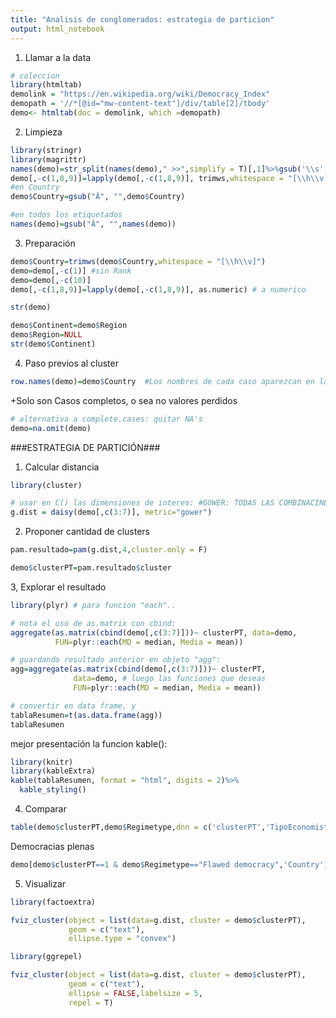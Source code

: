 ```yaml
---
title: "Analisis de conglomerados: estrategia de particion"
output: html_notebook
---
```

1. Llamar a la data
```r
# coleccion
library(htmltab)
demolink = "https://en.wikipedia.org/wiki/Democracy_Index"
demopath = '//*[@id="mw-content-text"]/div/table[2]/tbody'
demo<- htmltab(doc = demolink, which =demopath)

```

2. Limpieza
```r
library(stringr)
library(magrittr)
names(demo)=str_split(names(demo)," >>",simplify = T)[,1]%>%gsub('\\s','',.)
demo[,-c(1,8,9)]=lapply(demo[,-c(1,8,9)], trimws,whitespace = "[\\h\\v]") # no blanks
#en Country
demo$Country=gsub("Â", "",demo$Country)

#en todos los etiquetados
names(demo)=gsub("Â", "",names(demo))
```

3. Preparación
```r
demo$Country=trimws(demo$Country,whitespace = "[\\h\\v]")
demo=demo[,-c(1)] #sin Rank
demo=demo[,-c(10)]
demo[,-c(1,8,9)]=lapply(demo[,-c(1,8,9)], as.numeric) # a numerico


```

```r
str(demo)
```
```r
demo$Continent=demo$Region
demo$Region=NULL
str(demo$Continent)
```


4. Paso previos al cluster
```r
row.names(demo)=demo$Country  #Los nombres de cada caso aparezcan en las gráficas
```
+Solo son Casos completos, o sea no valores perdidos
```r
# alternativa a complete.cases: quitar NA's
demo=na.omit(demo)
```

###ESTRATEGIA DE PARTICIÓN###

1. Calcular distancia
```r
library(cluster)

# usar en C() las dimensiones de interes: #GOWER: TODAS LAS COMBINACINES POSIBLES.
g.dist = daisy(demo[,c(3:7)], metric="gower")
```
2. Proponer cantidad de clusters
```r
pam.resultado=pam(g.dist,4,cluster.only = F)

demo$clusterPT=pam.resultado$cluster
```

3, Explorar el resultado
```r
library(plyr) # para funcion "each"..

# nota el uso de as.matrix con cbind:
aggregate(as.matrix(cbind(demo[,c(3:7)]))~ clusterPT, data=demo,
          FUN=plyr::each(MD = median, Media = mean))
```

```r
# guardando resultado anterior en objeto "agg": 
agg=aggregate(as.matrix(cbind(demo[,c(3:7)]))~ clusterPT, 
              data=demo, # luego las funciones que deseas
              FUN=plyr::each(MD = median, Media = mean))

# convertir en data frame, y 
tablaResumen=t(as.data.frame(agg))
tablaResumen
```
mejor presentación la funcion kable():
```r
library(knitr)
library(kableExtra)
kable(tablaResumen, format = "html", digits = 2)%>%
  kable_styling()
```
4. Comparar
```r
table(demo$clusterPT,demo$Regimetype,dnn = c('clusterPT','TipoEconomist'))
```
Democracias plenas
```r
demo[demo$clusterPT==1 & demo$Regimetype=="Flawed democracy",'Country']
```

5. Visualizar
```r
library(factoextra)
```

```r
fviz_cluster(object = list(data=g.dist, cluster = demo$clusterPT),
             geom = c("text"), 
             ellipse.type = "convex")
```

```r
library(ggrepel)

fviz_cluster(object = list(data=g.dist, cluster = demo$clusterPT),
             geom = c("text"), 
             ellipse = FALSE,labelsize = 5,
             repel = T)
```








